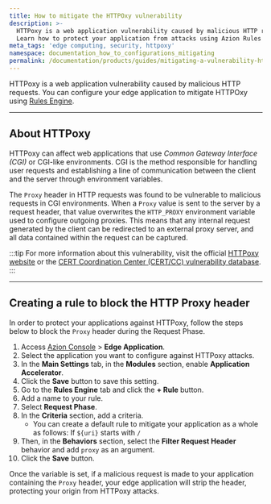 ```yaml
---
title: How to mitigate the HTTPOxy vulnerability
description: >-
  HTTPoxy is a web application vulnerability caused by malicious HTTP requests.
  Learn how to protect your application from attacks using Azion Rules Engine.
meta_tags: 'edge computing, security, httpoxy'
namespace: documentation_how_to_configurations_mitigating
permalink: /documentation/products/guides/mitigating-a-vulnerability-httpoxy/
---
```



<InterfaceNote />

HTTPoxy is a web application vulnerability caused by malicious HTTP requests. You can configure your edge application to mitigate HTTPOxy using [Rules Engine](/en/documentation/products/build/edge-application/rules-engine/).

---

## About HTTPoxy

HTTPoxy can affect web applications that use *Common Gateway Interface (CGI)* or CGI-like environments. CGI is the method responsible for handling user requests and establishing a line of communication between the client and the server through environment variables.

The `Proxy` header in HTTP requests was found to be vulnerable to malicious requests in CGI environments. When a `Proxy` value is sent to the server by a request header, that value overwrites the `HTTP_PROXY` environment variable used to configure outgoing proxies. This means that any internal request generated by the client can be redirected to an external proxy server, and all data contained within the request can be captured.

:::tip
For more information about this vulnerability, visit the official [HTTPoxy website](https://httpoxy.org/) or the [CERT Coordination Center (CERT/CC) vulnerability database](https://www.kb.cert.org/vuls/id/797896).
:::

---

## Creating a rule to block the HTTP Proxy header

In order to protect your applications against HTTPoxy, follow the steps below to block the `Proxy` header during the Request Phase.

1. Access [Azion Console](/en/documentation/products/guides/how-to-access-azion-console/) > **Edge Application**.
2. Select the application you want to configure against HTTPoxy attacks.
3. In the **Main Settings** tab, in the **Modules** section, enable **Application Accelerator**.
4. Click the **Save** button to save this setting.
5. Go to the **Rules Engine** tab and click the **+ Rule** button.
6. Add a name to your rule.
7. Select **Request Phase**.
8. In the **Criteria** section, add a criteria.
    - You can create a default rule to mitigate your application as a whole as follows: If `${uri}` starts with `/`
9. Then, in the **Behaviors** section, select the **Filter Request Header** behavior and add `proxy` as an argument.
10. Click the **Save** button.

Once the variable is set, if a malicious request is made to your application containing the `Proxy` header, your edge application will strip the header, protecting your origin from HTTPoxy attacks.

